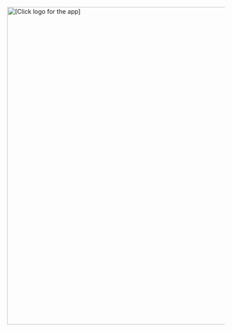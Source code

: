 [![\[Click logo for the app\]](logo_SA.png){fig-align="right" width="738"}](https://mllaw319.shinyapps.io/swim_analytica/)
